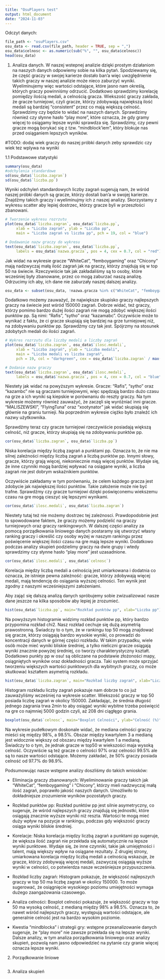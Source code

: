 ```yaml
---
title: "OsuPlayers test"
output: html_document
date: "2024-11-03"
---
```


Odczyt danych:
```r
file_path <- "osuPlayers.csv"
osu_data <- read.csv(file_path, header = TRUE, sep = ",")
osu_data$celnosc <- as.numeric(sub("%", "", osu_data$celnosc))
head(osu_data)
```
1. Analiza danych.
W naszej wstepnej analizie dzięki prostym działaniom na naszych danych odpowiemy sobie na kilka pytań. Spodziewamy się, że część graczy w swojej karierze dostało ban'a więc uwzględnienie takich graczy w naszej analizie może nieco zaburzyć wyniki. Wyeliminujemy więc wartości odstające, które jasno nam określą, których graczy powinniśmy odrzucić. Dodatkowo sprawdzimy korelację pomiędzy ilością medali, a celnością gracza. Wiekszość graczy zakłada, że gracze turniejowi, czyli gracze, którzy zdobywają największą ilość medali są bardziej "consistent" przez co mają większą celność. Sprawdzimy czy będzie to widać na naszych danych. Sprawdzimy również czy słynne hasło "play more", które oznacza, że gdy gramy więcej to osiągamy lepsze wyniki sprawdza się. Sprawdzimy, czy pewni gracze mogą borykać się z tzw. "mindblock'iem", który blokuje nas przed osiąganiem lepszych wyników.

#TODO: dodaj wiek graczy do naszej próbki danych zeby sprawdzic czy wiek tez wplywa na wyniki

1.1 Podstawowe statystyki
```r
summary(osu_data)
#odchylenia standardowe
sd(osu_data$`liczba.zagran`) 
sd(osu_data$`liczba.pp`)
```
Wyniki odchyleń standardowych liczby zagrań sugerują nam, że wśród naszej próbki danych są gracze, którzy dostali ban'a w swojej karierze. Znajdźmy takich graczy i wyeliminujmy ich z naszej analizy. Skorzystamy z wykresu scatter aby lepiej dostrzec, którzy gracze byli w przeszłości zbanowani.
```r
# Tworzenie wykresu rozrzutu
plot(osu_data$`liczba.zagran`, osu_data$`liczba.pp`, 
     xlab = "Liczba zagrań", ylab = "Liczba pp", 
     main = "Liczba zagrań vs liczba pp", pch = 19, col = "blue")

# Dodawanie nazw graczy do wykresu
text(osu_data$`liczba.zagran`, osu_data$`liczba.pp`, 
     labels = osu_data$`nazwa.gracza`, pos = 4, cex = 0.7, col = "red")

```
Jak widać na wykresie gracze "WhiteCat", "femboygaming" oraz "Chicony" mają nadzwyczaj małą ilość zagrań jak na graczy, którzy znajdują się w top 50 na świecie. Rzeczywiście tak jak zakładaliśmy są to osoby, które wcześniej były zbanowane, przez co mogą zaburzać naszą analizę. Odrzucimy ich aby, ich dane nie zaburzały naszej dalszej analizy. 
```r
osu_data <- subset(osu_data, !nazwa.gracza %in% c("WhiteCat", "femboygaming", "Chicony"))
```
Dodatkowo możemy zauważyć, że największe skupisko graczy najlepszych graczy na świecie jest wśród 150000 zagrań. Dobrze widać, też graczy, którzy pomimo bardzo dużej ilości zagrań nie mogą zdobyć większej ilości punktów pp. Są nimi: "Rafis", "sytho" oraz "kazamabc". Oczywiście może to wynikać z faktu, że ci gracze skupiają się bardziej na grze turniejowej niż, na zdobywaniu punktów pp. Sprawdźmy czy tak jest. Spójrzmy na stosunek zdobytych medali do ilości zagrań.
```r
# Wykres rozrzutu dla liczby medali a liczby zagrań
plot(osu_data$`liczba.zagran`, osu_data$`ilosc.medali`, 
     xlab = "Liczba zagrań", ylab = "Liczba medali", 
     main = "Liczba medali vs liczba zagrań", 
     pch = 19, col = "darkgreen", cex = osu_data$`liczba.zagran` / max(osu_data$`liczba.zagran`) * 2)

# Dodanie nazw graczy
text(osu_data$`liczba.zagran`, osu_data$`ilosc.medali`, 
     labels = osu_data$`nazwa.gracza`, pos = 4, cex = 0.7, col = "blue")
```
Niestety jak widać na powyższym wykresie. Gracze: "Rafis", "sytho" oraz "kazambc" nie są graczami turniejowymi, więc spędzają bardzo dużo czasu na grze a ich wyniki są kiepskie w porównaniu do reszty graczy. Na tym wykresie możemy również zauważyć, że zaczęli się wyróżniać inni gracze. "MALISZEWSKI", "FlyingTuna" oraz "xootynator" jak widać skupiają się głównie na graniu turnieji. Na poprzednim wykresie ciężko było znaleźć ich nazwy użytkownika.

Sprawdźmy teraz czy gracze turniejowi rzeczywiście posiadają większą celność, niż gracze, którzy skupiają się na zdobywaniu punktów pp.
```r
cor(osu_data$`liczba.zagran`, osu_data$`liczba.pp`)

```
Niska korelacja między liczbą zagrań a punktami pp. Oznacza to, że nie ma silnej zależności między liczbą zagrań a liczbą punktów pp. Innymi słowy, gracze, którzy grają więcej, niekoniecznie mają więcej punktów. Wydaje się, że inne czynniki mogą bardziej wpływać na osiągane wyniki, a liczba zagrań nie jest dobrym wskaźnikiem punktów. 

Oczywiście zakładamy w tym porównaniu, że celem każdego gracza jest zdobycie jak największej ilości punktów. Takie założenie może nie być trafne. Sprawdźmy czy gracze turniejowi dzięki poświęconemu wiekszemu czasu na gre mogą cieszyć się lepszymi wynikami.

```r
cor(osu_data$`ilosc.medali`, osu_data$`liczba.zagran`)
```
Niestety tutaj też nie możemy dostrzec tej zależnosci. Prawdopodobnie jest to spowodowane faktem, że graczy możemy podzielić na graczy turniejowych oraz graczy rankingowych. W dalszej części analizy za pomocą porządkowania liniowego danych postaramy się utworzyć własny ranking graczy i określić czy osoby wyżej w naszym rankingu przez poświęcenie większej ilości czasu na gre mają lepsze wyniki. Dodatkowo podczas analizy skupień podzielimy graczy na dwie grupy i wtedy sprawdzimy czy słynne hasło "play more" jest uzasadnione. 
```r
cor(osu_data$`ilosc.medali`, osu_data$`celnosc`)
```
Korelacja między liczbą medali a celnością jest umiarkowana i dodatnia co oznacza, że istnieje pewna zależność: gracze, którzy zdobywają więcej medali, mają tendencję do osiągania wyższej celności. Ten wynik jest zgodny z naszymi wcześniejszymi założeniami.

Aby zająć się dalszą analizą danych spróbujemy sobie zwizualizować nasze dane jeszcze na kilka sposobów aby lepiej je zrozumieć.
```r
hist(osu_data$`liczba.pp`, main="Rozkład punktów pp", xlab="Liczba pp")
```
Na powyższym histogramie widzimy rozkład punktów pp, który bardzo przypomina rozkład chi2. Nasz rozkład cechuje się dużą asymetrią prawostronną. Świadczy to o tym, że w rankingu top 50 mogą znajdować się gracze, którzy osiągają bardzo wysokie wyniki, co prowadzi do koncentracji danych w górnej części rozkładu. W takim przypadku, wiele osób może mieć wyniki bliskie średniej, a tylko nieliczni gracze osiągają wyniki znacznie powyżej średniej, co tworzy charakterystyczny kształt. Dodatkowo
punkty pp w osu! są obliczane na podstawie złożoności mapy, osiągniętych wyników oraz dokładności gracza. Taki system może sprzyjać tworzeniu większych wartości punktowych dla wybitnych graczy, co może skutkować kształtem asymetrią rozkładu.


```r
hist(osu_data$`liczba.zagran`, main="Rozkład liczby zagrań", xlab="Liczba zagrań")
```
Histogram rozkładu liczby zagrań pokazuje nam dobrze to co już zauważyliśmy wcześniej na wykresie scatter. Wiekszość graczy w top 50 posiada liczbę zagrań w okolicy 150000. Zakładając, że średnia długość jednego zagrania trwa 2min to aby osiągać wyniki wybitne trzeba poświęcić na gre co najmniej 5000 godzin czyli, aż 208 dni ciągłęgo grania.

```r
boxplot(osu_data$`celnosc`, main="Boxplot Celności", ylab="Celność (%)")
```
Na wykresie pudełkowym doskonale widać, że mediana celności graczy mieści się między 98%, a 98.5%. Obszar między kwartylem 3 a medianą jest widocznie większy od obszaru między kwartylem 1 a medianą. Świadczy to o tym, że jednak gracze w top50 w wiekszości maja wysoką celność. Oczywiście są też gracze o celności 97% oraz celności 99.5% ale są to nasze wartości odstające. Możemy zakładać, że 50% graczy posiada celność od 97.7% do 98.9%.

Podsumowując nasze wstępne analizy doszliśmy do takich wniosków:

- Eliminacja graczy zbanowanych: Wyeliminowanie graczy takich jak "WhiteCat", "femboygaming" i "Chicony", którzy mieli nadzwyczaj małą ilość zagrań, poprawiło jakość naszych danych. Umożliwiło to dokładniejsze zrozumienie wyników pozostałych graczy.

- Rozkład punktów pp: Rozkład punktów pp jest silnie asymetryczny, co sugeruje, że wśród najlepszych graczy znajdują się jednostki, które osiągają znacznie wyższe wyniki niż reszta. Wartości te mogą mieć duży wpływ na pozycje w rankingu, podczas gdy większość graczy osiąga wyniki bliskie średniej.

- Korelacje: Niska korelacja między liczbą zagrań a punktami pp sugeruje, że większa ilość zagrań nie przekłada się automatycznie na lepsze wyniki punktowe. Wydaje się, że inne czynniki, takie jak umiejętności i talent, mają większy wpływ na osiągane rezultaty. Z drugiej strony, umiarkowana korelacja między liczbą medali a celnością wskazuje, że gracze, którzy zdobywają więcej medali, zazwyczaj osiągają wyższe wyniki w celności, co potwierdza nasze wcześniejsze przypuszczenia.

- Rozkład liczby zagrań: Histogram pokazuje, że większość najlepszych graczy w top 50 ma liczbę zagrań w okolicy 150000. To może sugerować, że osiągnięcie wysokiego poziomu umiejętności wymaga dużego zaangażowania czasowego.

- Analiza celności: Boxplot celności pokazuje, że większość graczy w top 50 ma wysoką celność, z medianą między 98% a 98.5%. Oznacza to, że nawet wśród najlepszych graczy, występują wartości odstające, ale generalnie celność jest na bardzo wysokim poziomie.

- Kwestia "mindblocka" i strategii gry: wstępne przeanalizowanie danych sugeruje, że "play more" nie zawsze przekłada się na lepsze wyniki. Dalsze analizy, w tym analiza porządkowania liniowego oraz analizy skupień, pozwolą nam jasno odpowiedzieć na pytanie czy granie więcej oznacza lepsze wyniki.

2. Porządkowanie liniowe

```r

```
3. Analiza skupień
```r

```